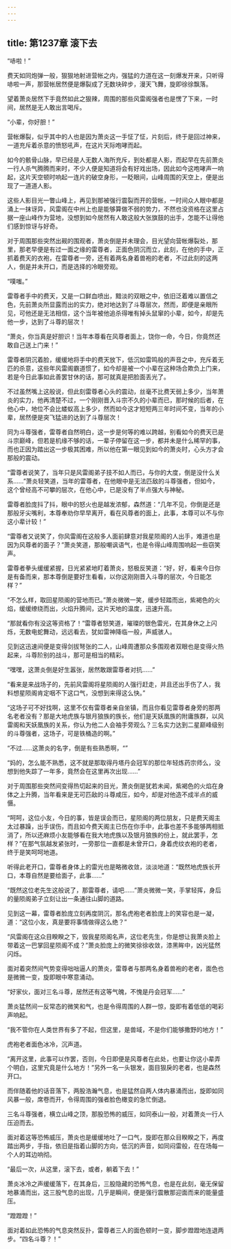 ```yaml
---
---
---
```

title: 第1237章 滚下去
---



“哧啦！”

费天如同炮弹一般，狠狠地射进营帐之内，强猛的力道在这一刻爆发开来，只听得哧啦一声，那营帐居然便是爆裂成了无数块碎步，漫天飞舞，旋即徐徐飘落。

望着萧炎居然下手竟然如此之狠辣，周围的那些风雷阁强者也是愣了下来，一时间，居然是无人敢出言喝斥。

“小辈，你好胆！”

营帐爆裂，似乎其中的人也是因为萧炎这一手怔了怔，片刻后，终于是回过神来，一道充斥着杀意的愤怒吼声，在这片天际咆哮而起。

如今的骸骨山脉，早已经是人无数人海所充斥，到处都是人影，而起早在先前萧炎一行人杀气腾腾而来时，不少人便是知道将会有好戏出场，因此如今这咆哮声一响起，这片天空顿时响起一连片的破空身形，一眨眼间，山峰周围的天空上，便是出现了一道道人影。

这些人影目光一瞥山峰上，再见到那被强行震裂而开的营帐，一时间众人眼中都是涌上一抹讶异，风雷阁在中州上也是能够算做不弱的势力，不然也没资格在这里占据一座山峰作为营地，没想到如今居然有人敢这般大张旗鼓的出手，怎能不让得他们感到惊讶与好奇。

对于周围那些突然出觋的围观者，萧炎倒是并未理会，目光望向营帐爆裂处，那里，那老早便是有过一面之缘的雷尊者，正面色阴沉而立，此刻，在他的手中，正抓着费天的衣袍，在雷尊者一旁，还有着两名身着兽袍的老者，不过此刻的这两人，倒是并未开口，而是选择的冷眼旁观。

“噗嗤。”

雷尊者手中的费天，又是一口鲜血喷出，黯淡的双眼之中，依旧泛着难以置信之色，先前萧炎所显露而出的实力，绝对地达到了斗尊层次，然而，即便是亲眼所见，可他还是无法相信，这个当年被他追杀得唯有掉头鼠窜的小辈，如今，却是先他一步，达到了斗尊的层次！

“萧炎，你当真是好胆识！当年本尊看在风尊者面上，饶你一命，今日，你竟然还敢自己送上门来！”

雷尊者阴沉着脸，缓缓地将手中的费天放下，低沉如雷鸣般的声音之中，充斥着无匹的杀意，这些年风雷阁霸道惯了，如今却是被一个小辈在这种场合欺负上门来，若是今日此事如此善罢甘休的话，那可就真是把脸面丢光了。

不过虽然嘴上这般说，但此刻雷尊者心头的震动，丝毫不比费天弱上多少，当年萧炎的实力，他再清楚不过，一个刚刚晋入斗宗不久的小辈而已，那时候的后者，在他心中，地位不会比蝼蚁高上多少，然而如今这才短短两三年时间不变，当年的小辈，居然便是突飞猛进的达到了斗尊层次！

同为斗尊强者，雷尊者自然明白，这一步是何等的难以跨越，别看如今的费天已是斗宗巅峰，但若是机缘不够的话，一辈子停留在这一步，都并未是什么稀罕的事，而也正因为踏出这一步极其困难，所以他在第一眼见到如今的萧炎时，心头方才会那般的震动。

“雷尊者说笑了，当年只是风雷阁弟子技不如人而已，与你的大度，倒是没什么关系……”萧炎轻笑道，当年的雷尊者，在他眼中是无法匹敌的斗尊强者，但如今，这个曾经高不可攀的层次，在他心中，已是没有了半点强大与神秘。

雷尊者脸庞抖了抖，眼中的怒火也是越发浓郁，森然道：“几年不见，你倒是还是那般牙尖嘴利，本尊奉劝你早早离开，看在风尊者的面上，此事，本尊可以不与你这小辈计较！”

“雷尊者又说笑了，你风雷阁在这般多人面前肆意对我星陨阁的人出手，难道也是因为风尊者的面子？”萧炎笑道，那般嘲讽语气，也是令得山峰周围响起一些窃笑声。

雷尊者拳头缓缓紧握，日光紧紧地盯着萧炎，怒极反笑道：“好，好，看来今日你是有备而来，那本尊倒是要好生看看，以你这刚刚晋入斗尊的层次，今日能怎样？”

“不怎么样，取回星陨阁的营地而已。”萧炎微微一笑，缓步轻踏而出，紫褐色的火焰，缓缓缭绕而出，火焰升腾间，这片天地的温度，迅速升高。

“那就看你有没这等资格了！”雷尊者怒笑道，璀璨的银色雷光，在其身休之上闪烁，无数电蛇舞动，远远看去，犹如雷神降临一般，声威骇人。

见到这迅速间便是变得剑拔弩张的二人，山峰周遭那众多围观者双眼也是变得火热起来，斗尊阶别的战斗，那可是相当的精彩。

“嘿嘿，这萧炎倒是好生嚣张，居然敢跟雷尊者对抗……”

“看来是来战场子的，先前风雷阁将星陨阁的人强行赶走，并且还出手伤了人，我料想星陨阁肯定咽不下这口气，没想到来得这么快。”

“这场子可不好找啊，这里不仅有雷尊者亲自坐镇，而且你看见雷尊者身旁的那两名老者没有？那是大地虎族与银月狼族的族长，他们是天妖凰族的附庸族群，以风雷阁和天妖凰族的关系，你认为他二人会袖手旁观么？三名实力达到二星巅峰级别的斗尊强者，这场子，可是铁桶造的啊。”

“不过……这萧炎的名字，倒是有些熟悉啊，“”

“妈的，怎么能不熟悉，这不就是那取得丹塔丹会冠军的那位年轻炼药宗师么，没想到他失踪了一年多，竟然会在这里再次出现……”

对于周围那些突然间变得热切起来的目光，萧炎倒是犹若未闻，紫褐色的火焰在身体之上升腾，当年看来是无可匹敌的斗尊咸压，如今，却是对他造不成半点的威慑。

“呵呵，这位小友，今日的事，皆是误会而已，星陨阁的两位朋友，只是费天阁主太过暴躁，出手误伤，而且如今费天阁主已伤在你手中，此事也差不多能够两相抵消了，所以还麻烦小友能够看在我大地虎族以及银月狼族的份上，就此罢手，怎样？”在那气氛越发紧张时，一旁那位一直都是未曾开口，身着虎纹衣袍的老者，终于是笑呵呵地道。

听得此老开口，雷尊者身体上的雷光也是略微收敛，淡淡地道：“既然地虎族长开口，本尊自然是要给面子，此事……”

“既然这位老先生这般说了，那雷尊者，请吧……”萧炎微微一笑，手掌轻挥，身后的量陨阁弟子立刻让出一条通往山脚的道路。

见到这一幕，雷尊者脸庞立刻再度阴沉，那名虎袍老者脸庞上的笑容也是一凝，道：“这位小友，真是要将事情做得这么绝？”

“风雷阁在这众目睽睽之下，毁我星陨阁名声，这位老先生，你是想让我萧炎脸上带着这一巴掌回星陨阁不成？”萧炎脸庞上的微笑徐徐收敛，漆黑眸中，凶光猛然闪烁。

面对着突然间气势变得咄咄逼人的萧炎，雷尊者与那两名身着兽袍的老者，面色也是微微一变，旋即眼中寒意涌动。

“好家伙，面对三名斗尊，居然还有这等气魄，不愧是丹会冠军……”

萧炎猛然间一反常态的微笑和气，也是令得周围的人群一惊，旋即有着低低的喝彩声响起。

“我不管你在人类世界有多了不起，但这里，是兽域，不是你们能够撒野的地方！”

虎袍老者面色冰冷，沉声道。

“离开这里，此事可以作罢，否则，今日即便是风尊者在此处，也要让你这小辈弄个明白，这里宄竟是什么地方！”另外一名一头银发，面目狠戾的老者，也是森然开口。

而伴随着他的话音落下，两股浩瀚气息，也是猛然自两人体内暴涌而出，旋即如同风暴一般，席卷而开，令得周围的强者脸色橄变的急忙倒退。

三名斗尊强者，横立山峰之顶，那股恐怖的威压，如同泰山一般，对着萧炎一行人压迫而去。

面对着这等恐怖威压，萧炎也是缓缓地吐了一口气，旋即在那众目睽睽之下，再度踏出两步，手指，依旧是指着山脚的方向，低沉的声音，如同闷雷般，在在场每一个人的耳边响彻。

“最后一次，从这里，滚下去，或者，躺着下去！”

萧炎冰冷之声缓缓落下，在其身后，三股隐藏的恐怖气息，也是在此刻，毫无保留地暴涌而出，这三股气息的出现，几乎是瞬间，便是强行震散那迎面而来的能量盛压。

“蹬蹬蹬！”

面对着如此恐怖的气息突然反扑，雷尊者三人的面色顿时一变，脚步蹬蹬地连退两步。“四名斗尊？！”